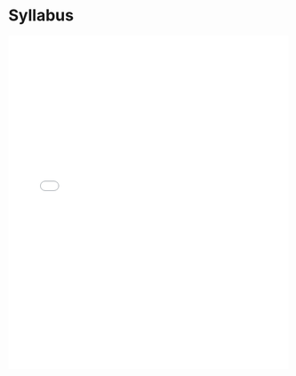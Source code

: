 # Syllabus {.unnumbered}

<embed src="documents/LEG-SA-11_TextMining_Syllabus.pdf" type="application/pdf" width="100%" height="600px" />
